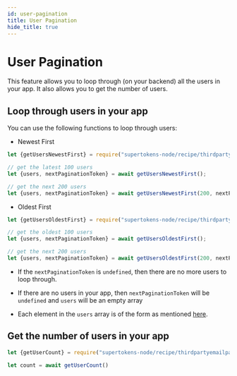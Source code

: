 ```yaml
---
id: user-pagination
title: User Pagination
hide_title: true
---
```



# User Pagination

This feature allows you to loop through (on your backend) all the users in your app. It also allows you to get the number of users.

## Loop through users in your app
You can use the following functions to loop through users:

- Newest First

<BackendSDKTabs>
<TabItem value="nodejs">

```js
let {getUsersNewestFirst} = require("supertokens-node/recipe/thirdpartyemailpassword");

// get the latest 100 users
let {users, nextPaginationToken} = await getUsersNewestFirst();

// get the next 200 users
let {users, nextPaginationToken} = await getUsersNewestFirst(200, nextPaginationToken);
```

</TabItem>
</BackendSDKTabs>

- Oldest First 

<BackendSDKTabs>
<TabItem value="nodejs">

```js
let {getUsersOldestFirst} = require("supertokens-node/recipe/thirdpartyemailpassword");

// get the oldest 100 users
let {users, nextPaginationToken} = await getUsersOldestFirst();

// get the next 200 users
let {users, nextPaginationToken} = await getUsersOldestFirst(200, nextPaginationToken);
```

</TabItem>
</BackendSDKTabs>

- If the `nextPaginationToken` is `undefined`, then there are no more users to loop through.
- If there are no users in your app, then `nextPaginationToken` will be `undefined` and `users` will be an empty array

- Each element in the `users` array is of the form as mentioned [here](https://github.com/supertokens/core-driver-interface/wiki#third-party-email-password-user).

## Get the number of users in your app
<BackendSDKTabs>
<TabItem value="nodejs">

```js
let {getUserCount} = require("supertokens-node/recipe/thirdpartyemailpassword");

let count = await getUserCount()
```
</TabItem>
</BackendSDKTabs>